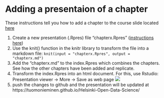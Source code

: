
# Adding a presentaion of a chapter

These instructions tell you how to add a chapter to the course slide located [here](https://tuomonieminen.github.io/Helsinki-Open-Data-Science/)

1. Create a new presentation (.Rpres) file "chapterx.Rpres" ([instructions here](https://support.rstudio.com/hc/en-us/articles/200486468-Authoring-R-Presentations))
2. Use the knit() function in the knitr library to transform the file into a markdown file: `knit(input = "chapterx.Rpres", output = "chapterx.md")`
3. Add the "chapterx.md" to the index.Rpres which combines the chapters. See how the other chapters have been added and replicate.
4. Transform the index.Rpres into an html document. For this, use Rstudio: Presentation viewer -> More -> Save as web page 
![](pres2html.png)
5. push the changes to github and the presentation will be updated at https://tuomonieminen.github.io/Helsinki-Open-Data-Science/